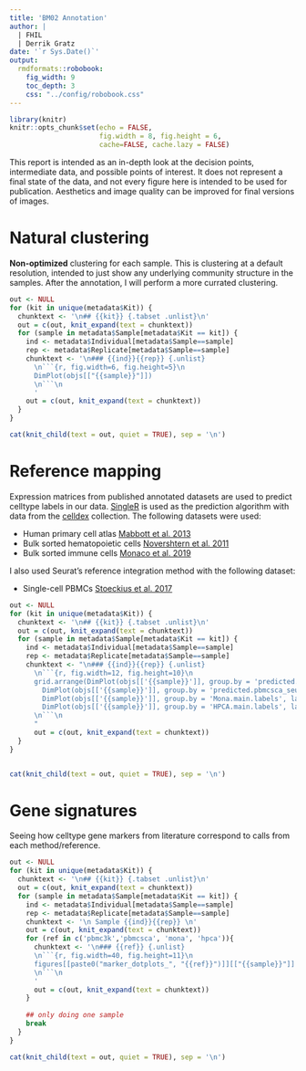 ```yaml
---
title: 'BM02 Annotation'
author: |
  | FHIL
  | Derrik Gratz
date: '`r Sys.Date()`'
output: 
  rmdformats::robobook:
    fig_width: 9
    toc_depth: 3
    css: "../config/robobook.css"
---
```


```r
library(knitr)
knitr::opts_chunk$set(echo = FALSE,
                      fig.width = 8, fig.height = 6,
                      cache=FALSE, cache.lazy = FALSE) 
```

This report is intended as an in-depth look at the decision points, intermediate data, and possible points of interest. 
It does not represent a final state of the data, and not every figure here is intended to be used for publication. 
Aesthetics and image quality can be improved for final versions of images.

# Natural clustering {.tabset}

**Non-optimized** clustering for each sample. This is clustering at a default resolution, intended to just show any
underlying community structure in the samples. After the annotation, I will perform a more currated clustering.

```r
out <- NULL
for (kit in unique(metadata$Kit)) {
  chunktext <- '\n## {{kit}} {.tabset .unlist}\n'
  out = c(out, knit_expand(text = chunktext))
  for (sample in metadata$Sample[metadata$Kit == kit]) {
    ind <- metadata$Individual[metadata$Sample==sample]
    rep <- metadata$Replicate[metadata$Sample==sample]
    chunktext <- '\n### {{ind}}{{rep}} {.unlist}
      \n```{r, fig.width=6, fig.height=5}\n
      DimPlot(objs[["{{sample}}"]])
      \n```\n
      '
    out = c(out, knit_expand(text = chunktext))
  }
}

cat(knit_child(text = out, quiet = TRUE), sep = '\n')
```

# Reference mapping {.tabset}

Expression matrices from published annotated datasets are used to predict celltype labels in our data. [SingleR](https://www.nature.com/articles/s41590-018-0276-y) is used as the prediction algorithm with data
from the [celldex](https://github.com/SingleR-inc/celldex) collection. The following datasets were used:

- Human primary cell atlas [Mabbott et al. 2013](https://doi.org/10.1186/1471-2164-14-632)
- Bulk sorted hematopoietic cells [Novershtern et al. 2011](https://doi.org/10.1016/j.cell.2011.01.004)
- Bulk sorted immune cells [Monaco et al. 2019](https://doi.org/10.1016/j.celrep.2019.01.041)

I also used Seurat's reference integration method with the following dataset:

- Single-cell PBMCs [Stoeckius et al. 2017](https://doi.org/10.1038/nmeth.4380)


```r
out <- NULL
for (kit in unique(metadata$Kit)) {
  chunktext <- '\n## {{kit}} {.tabset .unlist}\n'
  out = c(out, knit_expand(text = chunktext))
  for (sample in metadata$Sample[metadata$Kit == kit]) {
    ind <- metadata$Individual[metadata$Sample==sample]
    rep <- metadata$Replicate[metadata$Sample==sample]
    chunktext <- "\n### {{ind}}{{rep}} {.unlist}
      \n```{r, fig.width=12, fig.height=10}\n
      grid.arrange(DimPlot(objs[['{{sample}}']], group.by = 'predicted.pbmc3k_seurat_annotations', label=TRUE),
        DimPlot(objs[['{{sample}}']], group.by = 'predicted.pbmcsca_seurat_annotations', label=TRUE),
        DimPlot(objs[['{{sample}}']], group.by = 'Mona.main.labels', label=TRUE),
        DimPlot(objs[['{{sample}}']], group.by = 'HPCA.main.labels', label=TRUE), nrow=2)
      \n```\n
      "
      out = c(out, knit_expand(text = chunktext))
  }
}


cat(knit_child(text = out, quiet = TRUE), sep = '\n')
```

# Gene signatures {.tabset}

Seeing how celltype gene markers from literature correspond to calls from each method/reference.

```r
out <- NULL
for (kit in unique(metadata$Kit)) {
  chunktext <- '\n## {{kit}} {.tabset .unlist}\n'
  out = c(out, knit_expand(text = chunktext))
  for (sample in metadata$Sample[metadata$Kit == kit]) {
    ind <- metadata$Individual[metadata$Sample==sample]
    rep <- metadata$Replicate[metadata$Sample==sample]
    chunktext <- '\n Sample {{ind}}{{rep}} \n'
    out = c(out, knit_expand(text = chunktext))
    for (ref in c('pbmc3k','pbmcsca', 'mona', 'hpca')){
      chunktext <- '\n### {{ref}} {.unlist}
      \n```{r, fig.width=40, fig.height=11}\n
      figures[[paste0("marker_dotplots_", "{{ref}}")]][["{{sample}}"]]
      \n```\n
      '
      out = c(out, knit_expand(text = chunktext))
    }
    
    ## only doing one sample
    break
  }
}

cat(knit_child(text = out, quiet = TRUE), sep = '\n')
```
